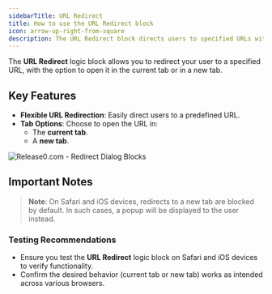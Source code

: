```yaml
---
sidebarTitle: URL Redirect
title: How to use the URL Redirect block
icon: arrow-up-right-from-square
description: The URL Redirect block directs users to specified URLs with options for opening in the current or new tab, ensuring seamless navigation from your chatbot agent.
---
```

The **URL Redirect** logic block allows you to redirect your user to a specified URL, with the option to open it in the current tab or in a new tab.

## Key Features
- **Flexible URL Redirection**: Easily direct users to a predefined URL.
- **Tab Options**: Choose to open the URL in:
  - The **current tab**.
  - A **new tab**.

<Frame style={{ maxWidth: '600px' }}>
  <img src="/images/blocks/logic/redirect.png" alt="Release0.com - Redirect Dialog Blocks" />
</Frame>

## Important Notes
> **Note**: On Safari and iOS devices, redirects to a new tab are blocked by default. In such cases, a popup will be displayed to the user instead. 

### Testing Recommendations
- Ensure you test the **URL Redirect** logic block on Safari and iOS devices to verify functionality.
- Confirm the desired behavior (current tab or new tab) works as intended across various browsers.
